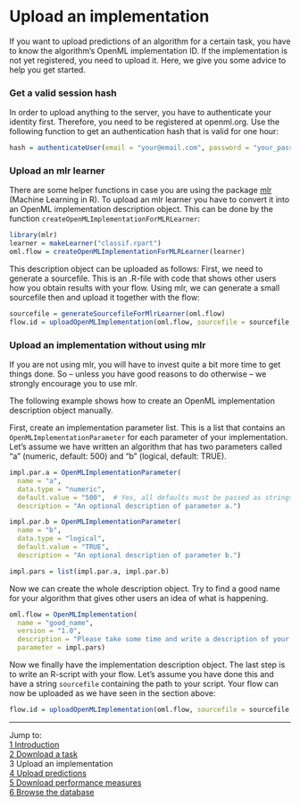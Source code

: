 Upload an implementation
========================

If you want to upload predictions of an algorithm for a certain task, you have to know the algorithm's OpenML implementation ID. If the implementation is not yet registered, you need to upload it. Here, we give you some advice to help you get started.

### Get a valid session hash
In order to upload anything to the server, you have to authenticate your identity first. Therefore, you need to be registered at openml.org. Use the following function to get an authentication hash that is valid for one hour:

```r
hash = authenticateUser(email = "your@email.com", password = "your_password")
```
### Upload an mlr learner
There are some helper functions in case you are using the package [mlr](https://github.com/berndbischl/mlr) (Machine Learning in R). To upload an mlr learner you have to convert it into an OpenML implementation description object. This can be done by the function `createOpenMLImplementationForMLRLearner`:

```r
library(mlr)
learner = makeLearner("classif.rpart")
oml.flow = createOpenMLImplementationForMLRLearner(learner)
```
This description object can be uploaded as follows: First, we need to generate a sourcefile. This is an .R-file with code that shows other users how you obtain results with your flow. Using mlr, we can generate a small sourcefile then and upload it together with the flow:
```r
sourcefile = generateSourcefileForMlrLearner(oml.flow)
flow.id = uploadOpenMLImplementation(oml.flow, sourcefile = sourcefile, session.hash = hash)
```

### Upload an implementation without using mlr
If you are not using mlr, you will have to invest quite a bit more time to get things done. So -- unless you have good reasons to do otherwise -- we strongly encourage you to use mlr. 

The following example shows how to create an OpenML implementation description object manually.

First, create an implementation parameter list. This is a list that contains an `OpenMLImplementationParameter` for each parameter of your implementation. Let's assume we have written an algorithm that has two parameters called "a" (numeric, default: 500) and "b" (logical, default: TRUE). 
```r
impl.par.a = OpenMLImplementationParameter(
  name = "a", 
  data.type = "numeric", 
  default.value = "500",  # Yes, all defaults must be passed as strings.
  description = "An optional description of parameter a.")  

impl.par.b = OpenMLImplementationParameter(
  name = "b", 
  data.type = "logical", 
  default.value = "TRUE",  
  description = "An optional description of parameter b.")  

impl.pars = list(impl.par.a, impl.par.b)
```
Now we can create the whole description object. Try to find a good name for your algorithm that gives other users an idea of what is happening. 
```r
oml.flow = OpenMLImplementation(
  name = "good_name",
  version = "1.0",
  description = "Please take some time and write a description of your algorithm/changes compared with the previous version/etc. here.",
  parameter = impl.pars)
```
Now we finally have the implementation description object. The last step is to write an R-script with your flow. Let's assume you have done this and have a string `sourcefile` containing the path to your script. Your flow can now be uploaded as we have seen in the section above:
```r
flow.id = uploadOpenMLImplementation(oml.flow, sourcefile = sourcefile, session.hash = hash)
```

----------------------------------------------------------------------------------------------------------------------
Jump to:    
[1 Introduction](1-Introduction.md)    
[2 Download a task](2-Download-a-task.md)  
3 Upload an implementation  
[4 Upload predictions](4-Upload-predictions.md)  
[5 Download performance measures](5-Download-performance-measures.md)  
[6 Browse the database](6-Browse-the-database.md)